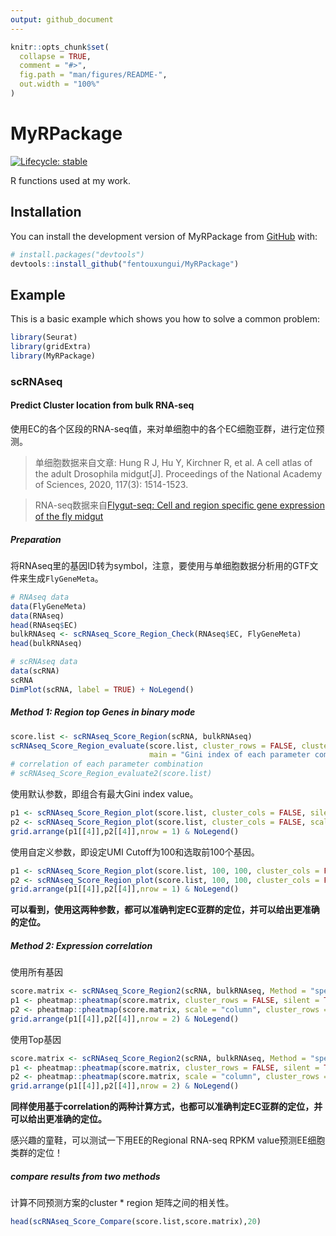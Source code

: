 ```yaml
---
output: github_document
---
```


<!-- README.md is generated from README.Rmd. Please edit that file -->

```r
knitr::opts_chunk$set(
  collapse = TRUE,
  comment = "#>",
  fig.path = "man/figures/README-",
  out.width = "100%"
)
```

# MyRPackage

<!-- badges: start -->
[![Lifecycle: stable](https://img.shields.io/badge/lifecycle-stable-brightgreen.svg)](https://lifecycle.r-lib.org/articles/stages.html#stable)
<!-- badges: end -->

R functions used at my work.

## Installation

You can install the development version of MyRPackage from [GitHub](https://github.com/fentouxungui/MyRPackage) with:

``` r
# install.packages("devtools")
devtools::install_github("fentouxungui/MyRPackage")
```

## Example

This is a basic example which shows you how to solve a common problem:

```r
library(Seurat)
library(gridExtra)
library(MyRPackage)
```

### scRNAseq

#### Predict Cluster location from bulk RNA-seq

使用EC的各个区段的RNA-seq值，来对单细胞中的各个EC细胞亚群，进行定位预测。

> 单细胞数据来自文章: Hung R J, Hu Y, Kirchner R, et al. A cell atlas of the adult Drosophila midgut[J]. Proceedings of the National Academy of Sciences, 2020, 117(3): 1514-1523.

> RNA-seq数据来自[Flygut-seq: Cell and region specific gene expression of the fly midgut](http://flygutseq.buchonlab.com/)

##### Preparation

将RNAseq里的基因ID转为symbol，注意，要使用与单细胞数据分析用的GTF文件来生成``FlyGeneMeta``。

```r
# RNAseq data
data(FlyGeneMeta)
data(RNAseq)
head(RNAseq$EC)
bulkRNAseq <- scRNAseq_Score_Region_Check(RNAseq$EC, FlyGeneMeta)
head(bulkRNAseq)
```

```r
# scRNAseq data
data(scRNA)
scRNA
DimPlot(scRNA, label = TRUE) + NoLegend()
```


##### Method 1: Region top Genes in binary mode

```r
score.list <- scRNAseq_Score_Region(scRNA, bulkRNAseq)
scRNAseq_Score_Region_evaluate(score.list, cluster_rows = FALSE, cluster_cols = FALSE, 
                               main = "Gini index of each parameter combination (x - Top Genes, y - UMI Cutoff)")
# correlation of each parameter combination
# scRNAseq_Score_Region_evaluate2(score.list)
```

使用默认参数，即组合有最大Gini index value。

```r
p1 <- scRNAseq_Score_Region_plot(score.list, cluster_cols = FALSE, silent = TRUE)
p2 <- scRNAseq_Score_Region_plot(score.list, cluster_cols = FALSE, scale = "row", silent = TRUE)
grid.arrange(p1[[4]],p2[[4]],nrow = 1) & NoLegend()
```

使用自定义参数，即设定UMI Cutoff为100和选取前100个基因。


```r
p1 <- scRNAseq_Score_Region_plot(score.list, 100, 100, cluster_cols = FALSE, silent = TRUE)
p2 <- scRNAseq_Score_Region_plot(score.list, 100, 100, cluster_cols = FALSE, scale = "row", silent = TRUE)
grid.arrange(p1[[4]],p2[[4]],nrow = 1) & NoLegend()
```


**可以看到，使用这两种参数，都可以准确判定EC亚群的定位，并可以给出更准确的定位。**

##### Method 2: Expression correlation

使用所有基因

```r
score.matrix <- scRNAseq_Score_Region2(scRNA, bulkRNAseq, Method = "spearman")
p1 <- pheatmap::pheatmap(score.matrix, cluster_rows = FALSE, silent = TRUE)
p2 <- pheatmap::pheatmap(score.matrix, scale = "column", cluster_rows = FALSE, silent = TRUE)
grid.arrange(p1[[4]],p2[[4]],nrow = 2) & NoLegend()
```

使用Top基因

```r
score.matrix <- scRNAseq_Score_Region2(scRNA, bulkRNAseq, Method = "spearman", Genes.Selection = "Top")
p1 <- pheatmap::pheatmap(score.matrix, cluster_rows = FALSE, silent = TRUE)
p2 <- pheatmap::pheatmap(score.matrix, scale = "column", cluster_rows = FALSE, silent = TRUE)
grid.arrange(p1[[4]],p2[[4]],nrow = 2) & NoLegend()
```

**同样使用基于correlation的两种计算方式，也都可以准确判定EC亚群的定位，并可以给出更准确的定位。**

感兴趣的童鞋，可以测试一下用EE的Regional RNA-seq RPKM value预测EE细胞类群的定位！

##### compare results from two methods

计算不同预测方案的cluster * region 矩阵之间的相关性。

```r
head(scRNAseq_Score_Compare(score.list,score.matrix),20)
```
